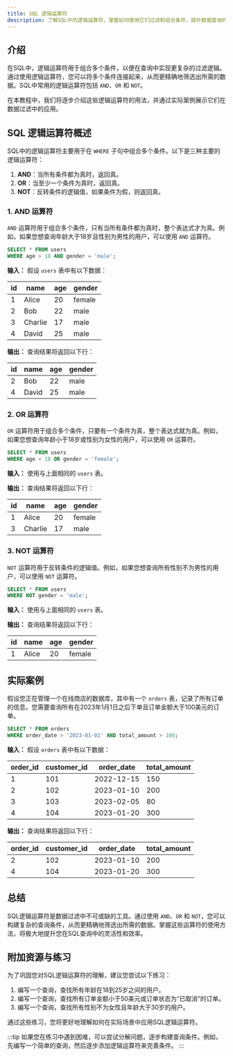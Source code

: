 ```yaml
---
title: SQL 逻辑运算符
description: 了解SQL中的逻辑运算符，掌握如何使用它们过滤和组合条件，提升数据查询的灵活性。
---
```


## 介绍

在SQL中，逻辑运算符用于组合多个条件，以便在查询中实现更复杂的过滤逻辑。通过使用逻辑运算符，您可以将多个条件连接起来，从而更精确地筛选出所需的数据。SQL中常用的逻辑运算符包括 `AND`、`OR` 和 `NOT`。

在本教程中，我们将逐步介绍这些逻辑运算符的用法，并通过实际案例展示它们在数据过滤中的应用。

## SQL 逻辑运算符概述

SQL中的逻辑运算符主要用于在 `WHERE` 子句中组合多个条件。以下是三种主要的逻辑运算符：

1. **AND**：当所有条件都为真时，返回真。
2. **OR**：当至少一个条件为真时，返回真。
3. **NOT**：反转条件的逻辑值，如果条件为假，则返回真。

### 1. AND 运算符

`AND` 运算符用于组合多个条件，只有当所有条件都为真时，整个表达式才为真。例如，如果您想查询年龄大于18岁且性别为男性的用户，可以使用 `AND` 运算符。

```sql
SELECT * FROM users
WHERE age > 18 AND gender = 'male';
```

**输入：**
假设 `users` 表中有以下数据：

| id  | name   | age | gender |
|-----|--------|-----|--------|
| 1   | Alice  | 20  | female |
| 2   | Bob    | 22  | male   |
| 3   | Charlie| 17  | male   |
| 4   | David  | 25  | male   |

**输出：**
查询结果将返回以下行：

| id  | name   | age | gender |
|-----|--------|-----|--------|
| 2   | Bob    | 22  | male   |
| 4   | David  | 25  | male   |

### 2. OR 运算符

`OR` 运算符用于组合多个条件，只要有一个条件为真，整个表达式就为真。例如，如果您想查询年龄小于18岁或性别为女性的用户，可以使用 `OR` 运算符。

```sql
SELECT * FROM users
WHERE age < 18 OR gender = 'female';
```

**输入：**
使用与上面相同的 `users` 表。

**输出：**
查询结果将返回以下行：

| id  | name   | age | gender |
|-----|--------|-----|--------|
| 1   | Alice  | 20  | female |
| 3   | Charlie| 17  | male   |

### 3. NOT 运算符

`NOT` 运算符用于反转条件的逻辑值。例如，如果您想查询所有性别不为男性的用户，可以使用 `NOT` 运算符。

```sql
SELECT * FROM users
WHERE NOT gender = 'male';
```

**输入：**
使用与上面相同的 `users` 表。

**输出：**
查询结果将返回以下行：

| id  | name   | age | gender |
|-----|--------|-----|--------|
| 1   | Alice  | 20  | female |

## 实际案例

假设您正在管理一个在线商店的数据库，其中有一个 `orders` 表，记录了所有订单的信息。您需要查询所有在2023年1月1日之后下单且订单金额大于100美元的订单。

```sql
SELECT * FROM orders
WHERE order_date > '2023-01-01' AND total_amount > 100;
```

**输入：**
假设 `orders` 表中有以下数据：

| order_id | customer_id | order_date | total_amount |
|----------|-------------|------------|--------------|
| 1        | 101         | 2022-12-15 | 150          |
| 2        | 102         | 2023-01-10 | 200          |
| 3        | 103         | 2023-02-05 | 80           |
| 4        | 104         | 2023-01-20 | 300          |

**输出：**
查询结果将返回以下行：

| order_id | customer_id | order_date | total_amount |
|----------|-------------|------------|--------------|
| 2        | 102         | 2023-01-10 | 200          |
| 4        | 104         | 2023-01-20 | 300          |

## 总结

SQL逻辑运算符是数据过滤中不可或缺的工具。通过使用 `AND`、`OR` 和 `NOT`，您可以构建复杂的查询条件，从而更精确地筛选出所需的数据。掌握这些运算符的使用方法，将极大地提升您在SQL查询中的灵活性和效率。

## 附加资源与练习

为了巩固您对SQL逻辑运算符的理解，建议您尝试以下练习：

1. 编写一个查询，查找所有年龄在18到25岁之间的用户。
2. 编写一个查询，查找所有订单金额小于50美元或订单状态为“已取消”的订单。
3. 编写一个查询，查找所有性别不为女性且年龄大于30岁的用户。

通过这些练习，您将更好地理解如何在实际场景中应用SQL逻辑运算符。

:::tip
如果您在练习中遇到困难，可以尝试分解问题，逐步构建查询条件。例如，先编写一个简单的查询，然后逐步添加逻辑运算符来完善条件。
:::